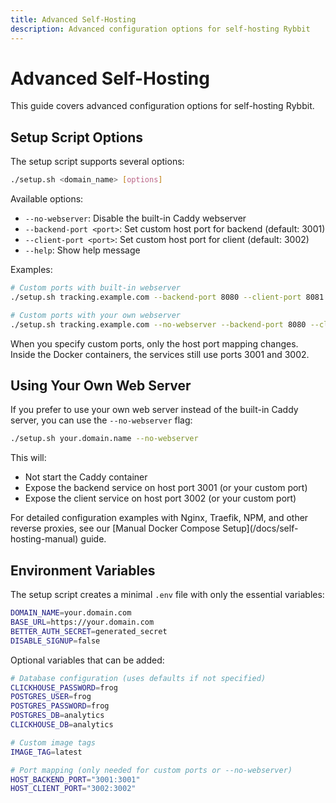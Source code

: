 ```yaml
---
title: Advanced Self-Hosting
description: Advanced configuration options for self-hosting Rybbit
---
```



# Advanced Self-Hosting

This guide covers advanced configuration options for self-hosting Rybbit.

## Setup Script Options

The setup script supports several options:

```bash
./setup.sh <domain_name> [options]
```

Available options:
- `--no-webserver`: Disable the built-in Caddy webserver
- `--backend-port <port>`: Set custom host port for backend (default: 3001)
- `--client-port <port>`: Set custom host port for client (default: 3002)
- `--help`: Show help message

Examples:
```bash
# Custom ports with built-in webserver
./setup.sh tracking.example.com --backend-port 8080 --client-port 8081

# Custom ports with your own webserver
./setup.sh tracking.example.com --no-webserver --backend-port 8080 --client-port 8081
```

<Callout type="info">
When you specify custom ports, only the host port mapping changes. Inside the Docker containers, the services still use ports 3001 and 3002.
</Callout>

## Using Your Own Web Server

If you prefer to use your own web server instead of the built-in Caddy server, you can use the `--no-webserver` flag:

```bash
./setup.sh your.domain.name --no-webserver
```

This will:
- Not start the Caddy container
- Expose the backend service on host port 3001 (or your custom port)
- Expose the client service on host port 3002 (or your custom port)

<Callout type="info">
For detailed configuration examples with Nginx, Traefik, NPM, and other reverse proxies, see our [Manual Docker Compose Setup](/docs/self-hosting-manual) guide.
</Callout>

## Environment Variables

The setup script creates a minimal `.env` file with only the essential variables:

```bash
DOMAIN_NAME=your.domain.com
BASE_URL=https://your.domain.com
BETTER_AUTH_SECRET=generated_secret
DISABLE_SIGNUP=false
```

Optional variables that can be added:

```bash
# Database configuration (uses defaults if not specified)
CLICKHOUSE_PASSWORD=frog
POSTGRES_USER=frog
POSTGRES_PASSWORD=frog
POSTGRES_DB=analytics
CLICKHOUSE_DB=analytics

# Custom image tags
IMAGE_TAG=latest

# Port mapping (only needed for custom ports or --no-webserver)
HOST_BACKEND_PORT="3001:3001"
HOST_CLIENT_PORT="3002:3002"
```